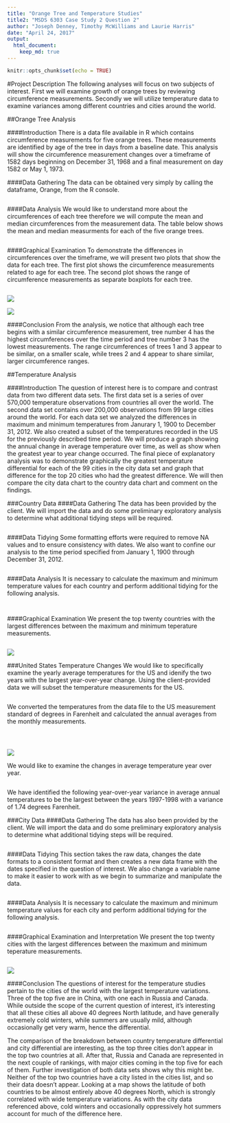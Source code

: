 ---
title: "Orange Tree and Temperature Studies"
title2: "MSDS 6303 Case Study 2 Question 2"
author: "Joseph Denney, Timothy McWilliams and Laurie Harris"
date: "April 24, 2017"
output:
  html_document:
    keep_md: true
---

```{r setup, include=FALSE}
knitr::opts_chunk$set(echo = TRUE)
```

#Project Description
The following analyses will focus on two subjects of interest.  First we will examine growth of orange trees by reviewing circumference measurements.  Secondly we will utilize temperature data to examine variances among different countries and cities around the world.

##Orange Tree Analysis

####Introduction
There is a data file available in R which contains circumference measurements for five orange trees.  These measurements are identified by age of the tree in days from a baseline date.  This analysis will show the circumference measurement changes over a timeframe of 1582 days beginning on December 31, 1968 and a final measurement on day 1582 or May 1, 1973.

####Data Gathering
The data can be obtained very simply by calling the dataframe, Orange, from the R console.
```{r,code=readLines('Orange_Data.R'),eval = TRUE}
```

####Data Analysis
We would like to understand more about the circumferences of each tree therefore we will compute the mean and median circumferences from the measurement data. The table below shows the mean and median measurments for each of the five orange trees.
```{r,code=readLines('Orange_Calc.R'),eval = TRUE}
```

####Graphical Examination
To demonstrate the differences in circumferences over the timeframe, we will present two plots that show the data for each tree.  The first plot shows the circumference measurements related to age for each tree.  The second plot shows the range of circumference measurements as separate boxplots for each tree.  
```{r,code=readLines('Orange_Plots.R'),eval = FALSE}
```
![](scatter.png)

![](box.png)


####Conclusion
From the analysis, we notice that although each tree begins with a similar circumference measurement, tree number 4 has the highest circumferences over the time period and tree number 3 has the lowest measurements.  The range circumferences of trees 1 and 3 appear to be similar, on a smaller scale, while trees 2 and 4 appear to share similar, larger circumference ranges.


##Temperature Analysis

####Introduction
The question of interest here is to compare and contrast data from two different data sets. The first data set is a series of over 570,000 temperature observations from countries all over the world. The second data set contains over 200,000 observations from 99 large cities around the world. For each data set we analyzed the differences in maximum and minimum temperatures from Janurary 1, 1900 to December 31, 2012. We also created a subset of the temperatures recorded in the US for the previously described time period. We will produce a graph showing the annual change in average temperature over time, as well as show when the greatest year to year change occurred. The final piece of explanatory analysis was to demonstrate graphically the greatest temperature differential for each of the 99 cities in the city data set and graph that difference for the top 20 cities who had the greatest difference. We will then compare the city data chart to the country data chart and comment on the findings. 

###Country Data
####Data Gathering
The data has been provided by the client. We will import the data and do some preliminary exploratory analysis to determine what additional tidying steps will be required.

```{r,code=readLines('TempData.R'),eval = FALSE}
```

####Data Tidying
Some formatting efforts were required to remove NA values and to ensure consistency with dates.  We also want to confine our analysis to the time period specified from January 1, 1900 through December 31, 2012.

```{r,code=readLines('TempDataCleanUp.R'),eval = FALSE}
```

####Data Analysis
It is necessary to calculate the maximum and minimum temperature values for each country and perform additional tidying for the following analysis.

```{r,code=readLines('MaxandMin.R'),eval = FALSE}
```

```{r,code=readLines('MergeData.R'),eval = FALSE}
```

####Graphical Examination
We present the top twenty countries with the largest differences between the maximum and minimum teperature measurements.

```{r,code=readLines('Top20Countries_Plot.R'),eval = FALSE}
```
![](countryplot.png)

###United States Temperature Changes
We would like to specifically examine the yearly average temperatures for the US and idenify the two years with the largest year-over-year change.  Using the client-provided data we will subset the temperature measurements for the US.

```{r,code=readLines('USTemp.R'),eval = FALSE}
```

We converted the temperatures from the data file to the US measurement standard of degrees in Farenheit and calculated the annual averages from the monthly measurements.

```{r,code=readLines('DegreeF.R'),eval = FALSE}
```

```{r,code=readLines('AnnualLandTemp.R'),eval = FALSE}
```

```{r,code=readLines('ALT_Plot.R'),eval = FALSE}
```
![](altplot.png)

We would like to examine the changes in average temperature year over year. 

```{r,code=readLines('YearCalcDiff.R'),eval = FALSE}
```

We have identified the following year-over-year variance in average annual temperatures to be the largest between the years 1997-1998 with a variance of 1.74 degrees Farenheit.

###City Data
####Data Gathering
The data has also been provided by the client. We will import the data and do some preliminary exploratory analysis to determine what additional tidying steps will be required.

```{r,code=readLines('CityTemperature.R'),eval = FALSE}
```

####Data Tidying
This section takes the raw data, changes the date formats to a consistent format and then creates a new data frame with the dates specified in the question of interest. We also change a variable name to make it easier to work with as we begin to summarize and manipulate the data.

```{r,code=readLines('CityDataCleanUp.R'),eval = FALSE}
```

####Data Analysis
It is necessary to calculate the maximum and minimum temperature values for each city and perform additional tidying for the following analysis.

```{r,code=readLines('CityMaxandMin.R'),eval = FALSE}
```

####Graphical Examination and Interpretation
We present the top twenty cities with the largest differences between the maximum and minimum teperature measurements.

```{r,code=readLines('Top20Cities_Plot.R'),eval = FALSE}
```

![](cityplot.png)

####Conclusion
The questions of interest for the temperature studies pertain to the cities of the world with the largest temperature variations. Three of the top five are in China, with one each in Russia and Canada. While outside the scope of the current question of interest, it’s interesting that all these cities all above 40 degrees North latitude, and have generally extremely cold winters, while summers are usually mild, although occasionally get very warm, hence the differential.

The comparison of the breakdown between country temperature differential and  city differential are interesting, as the top three cities don’t appear in the top two countries at all. After that, Russia and Canada are represented in the next couple of rankings, with major cities coming in the top five for each of them. Further investigation of both data sets shows why this might be. Neither of the top two countries have a city listed in the cities list, and so their data doesn’t appear. Looking at a map shows the latitude of both countries to be almost entirely above 40 degrees North, which is strongly correlated with wide temperature variations. As with the city data referenced above, cold winters and occasionally oppressively hot summers account for much of the difference here. 
